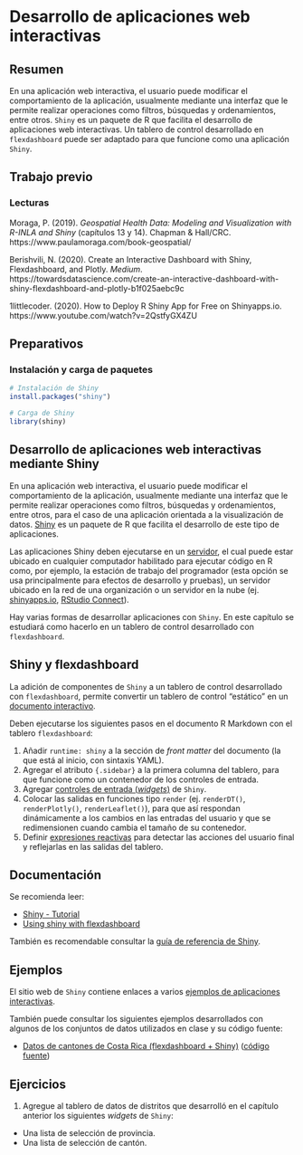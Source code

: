 # Desarrollo de aplicaciones web interactivas

## Resumen
En una aplicación web interactiva, el usuario puede modificar el comportamiento de la aplicación, usualmente mediante una interfaz que le permite realizar operaciones como filtros, búsquedas y ordenamientos, entre otros. `Shiny` es un paquete de R que facilita el desarrollo de aplicaciones web interactivas. Un tablero de control desarrollado en `flexdashboard` puede ser adaptado para que funcione como una aplicación `Shiny`.

## Trabajo previo

### Lecturas
Moraga, P. (2019). *Geospatial Health Data: Modeling and Visualization with R-INLA and Shiny* (capítulos 13 y 14). Chapman & Hall/CRC. https://www.paulamoraga.com/book-geospatial/

Berishvili, N. (2020). Create an Interactive Dashboard with Shiny, Flexdashboard, and Plotly. *Medium*. https://towardsdatascience.com/create-an-interactive-dashboard-with-shiny-flexdashboard-and-plotly-b1f025aebc9c

1littlecoder. (2020). How to Deploy R Shiny App for Free on Shinyapps.io. https://www.youtube.com/watch?v=2QstfyGX4ZU

## Preparativos

### Instalación y carga de paquetes

```r
# Instalación de Shiny
install.packages("shiny")
```

```r
# Carga de Shiny
library(shiny)
```

## Desarrollo de aplicaciones web interactivas mediante Shiny
En una aplicación web interactiva, el usuario puede modificar el comportamiento de la aplicación, usualmente mediante una interfaz que le permite realizar operaciones como filtros, búsquedas y ordenamientos, entre otros, para el caso de una aplicación orientada a la visualización de datos. [Shiny](https://shiny.rstudio.com/) es un paquete de R que facilita el desarrollo de este tipo de aplicaciones.

Las aplicaciones Shiny deben ejecutarse en un [servidor](https://www.rstudio.com/products/shiny/shiny-server/), el cual puede estar ubicado en cualquier computador habilitado para ejecutar código en R como, por ejemplo, la estación de trabajo del programador (esta opción se usa principalmente para efectos de desarrollo y pruebas), un servidor ubicado en la red de una organización o un servidor en la nube (ej. [shinyapps.io](https://www.shinyapps.io/), [RStudio Connect](https://www.rstudio.com/products/connect/)).

Hay varias formas de desarrollar aplicaciones con `Shiny`. En este capítulo se estudiará como hacerlo en un tablero de control desarrollado con `flexdashboard`.

## Shiny y flexdashboard
La adición de componentes de `Shiny` a un tablero de control desarrollado con `flexdashboard`, permite convertir un tablero de control "estático" en un [documento interactivo](https://rmarkdown.rstudio.com/authoring_shiny.html). 

Deben ejecutarse los siguientes pasos en el documento R Markdown con el tablero `flexdashboard`:

1. Añadir `runtime: shiny` a la sección de *front matter* del documento (la que está al inicio, con sintaxis YAML).
2. Agregar el atributo `{.sidebar}` a la primera columna del tablero, para que funcione como un contenedor de los controles de entrada.
3. Agregar [controles de entrada (*widgets*)](https://shiny.rstudio.com/gallery/widget-gallery.html) de `Shiny`.
4. Colocar las salidas en funciones tipo `render` (ej. `renderDT()`, `renderPlotly()`, `renderLeaflet()`), para que así respondan dinámicamente a los cambios en las entradas del usuario y que se redimensionen cuando cambia el tamaño de su contenedor.
5. Definir [expresiones reactivas](https://shiny.rstudio.com/tutorial/written-tutorial/lesson6/) para detectar las acciones del usuario final y reflejarlas en las salidas del tablero.

## Documentación
Se recomienda leer:

- [Shiny - Tutorial](https://shiny.rstudio.com/tutorial/)
- [Using shiny with flexdashboard](https://rstudio.github.io/flexdashboard/articles/shiny.html)

También es recomendable consultar la [guía de referencia de Shiny](https://shiny.rstudio.com/reference/shiny/).

## Ejemplos
El sitio web de `Shiny` contiene enlaces a varios [ejemplos de aplicaciones interactivas](https://shiny.rstudio.com/gallery/).

También puede consultar los siguientes ejemplos desarrollados con algunos de los conjuntos de datos utilizados en clase y su código fuente:

- [Datos de cantones de Costa Rica (flexdashboard + Shiny)](https://mfvargas.shinyapps.io/2022-i-cantones-flexdashboard-shiny/) ([código fuente](https://github.com/gf0604-procesamientodatosgeograficos/2022-i-cantones-flexdashboard-shiny))

## Ejercicios
1. Agregue al tablero de datos de distritos que desarrolló en el capítulo anterior los siguientes *widgets* de `Shiny`:
- Una lista de selección de provincia.
- Una lista de selección de cantón.